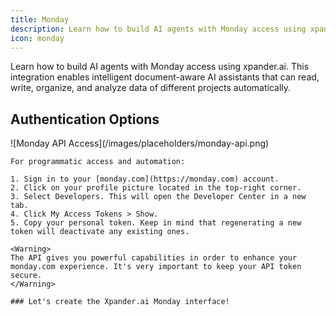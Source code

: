 ```yaml
---
title: Monday
description: Learn how to build AI agents with Monday access using xpander.ai.
icon: monday
---
```


Learn how to build AI agents with Monday access using xpander.ai. This integration enables intelligent document-aware AI assistants that can read, write, organize, and analyze data of different projects automatically.

## Authentication Options

<Tabs>
  <Tab title="API Access">
    <Frame caption="Monday API access configuration">
      ![Monday API Access](/images/placeholders/monday-api.png)
    </Frame>

    For programmatic access and automation:

    1. Sign in to your [monday.com](https://monday.com) account.
    2. Click on your profile picture located in the top-right corner.
    3. Select Developers. This will open the Developer Center in a new tab.
    4. Click My Access Tokens > Show.
    5. Copy your personal token. Keep in mind that regenerating a new token will deactivate any existing ones.

    <Warning>
    The API gives you powerful capabilities in order to enhance your monday.com experience. It's very important to keep your API token secure.
    </Warning>
        
    ### Let's create the Xpander.ai Monday interface!

  </Tab>

  <Tab title="OAuth">
  </Tab>
</Tabs>